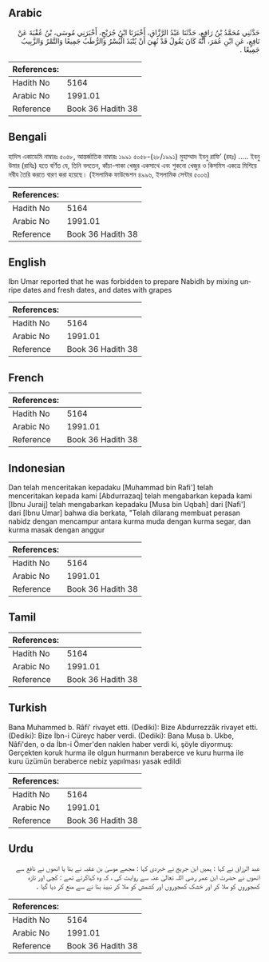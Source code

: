 ## Arabic


<div dir="rtl" lang="ar" style={{fontSize:'larger',backgroundColor:'#f8f9fa',padding:20}}>
حَدَّثَنِي مُحَمَّدُ بْنُ رَافِعٍ، حَدَّثَنَا عَبْدُ الرَّزَّاقِ، أَخْبَرَنَا ابْنُ جُرَيْجٍ، أَخْبَرَنِي مُوسَى، بْنُ عُقْبَةَ عَنْ نَافِعٍ، عَنِ ابْنِ عُمَرَ، أَنَّهُ كَانَ يَقُولُ قَدْ نُهِيَ أَنْ يُنْبَذَ الْبُسْرُ وَالرُّطَبُ جَمِيعًا وَالتَّمْرُ وَالزَّبِيبُ جَمِيعًا ‏.‏
</div>
<div style={{backgroundColor:'#f8f9fa',padding:20, marginBottom: 10}}><table> <thead> <tr> <th>References:</th> <th></th> </tr> </thead> <tbody><tr><td>Hadith No</td><td>5164</td></tr><tr><td>Arabic No</td><td>1991.01</td></tr><tr><td>Reference</td><td>Book 36 Hadith 38</td></tr></tbody></table></div>

## Bengali


<div dir="ltr" lang="bn" style={{fontSize:'larger',backgroundColor:'#f8f9fa',padding:20}}>
হাদিস একাডেমি নাম্বারঃ ৫০৫৮, আন্তর্জাতিক নাম্বারঃ ১৯৯১ ৫০৫৮-(২৮/১৯৯১) মুহাম্মাদ ইবনু রাফি’ (রহঃ) ..... ইবনু উমার (রাযিঃ) হতে বর্ণিত যে, তিনি বলতেন, কাঁচা-পাকা খেজুর একসাথে এবং শুকনো খেজুর ও কিসমিস একত্রে মিশিয়ে নবীয তৈরি করতে বারণ করা হয়েছে। (ইসলামিক ফাউন্ডেশন ৪৯৯৬, ইসলামিক সেন্টার ৫০০৬)
</div>
<div style={{backgroundColor:'#f8f9fa',padding:20, marginBottom: 10}}><table> <thead> <tr> <th>References:</th> <th></th> </tr> </thead> <tbody><tr><td>Hadith No</td><td>5164</td></tr><tr><td>Arabic No</td><td>1991.01</td></tr><tr><td>Reference</td><td>Book 36 Hadith 38</td></tr></tbody></table></div>

## English


<div dir="ltr" lang="en" style={{fontSize:'larger',backgroundColor:'#f8f9fa',padding:20}}>
Ibn Umar reported that he was forbidden to prepare Nabidh by mixing unripe dates and fresh dates, and dates with grapes
</div>
<div style={{backgroundColor:'#f8f9fa',padding:20, marginBottom: 10}}><table> <thead> <tr> <th>References:</th> <th></th> </tr> </thead> <tbody><tr><td>Hadith No</td><td>5164</td></tr><tr><td>Arabic No</td><td>1991.01</td></tr><tr><td>Reference</td><td>Book 36 Hadith 38</td></tr></tbody></table></div>

## French


<div dir="ltr" lang="fr" style={{fontSize:'larger',backgroundColor:'#f8f9fa',padding:20}}>

</div>
<div style={{backgroundColor:'#f8f9fa',padding:20, marginBottom: 10}}><table> <thead> <tr> <th>References:</th> <th></th> </tr> </thead> <tbody><tr><td>Hadith No</td><td>5164</td></tr><tr><td>Arabic No</td><td>1991.01</td></tr><tr><td>Reference</td><td>Book 36 Hadith 38</td></tr></tbody></table></div>

## Indonesian


<div dir="ltr" lang="id" style={{fontSize:'larger',backgroundColor:'#f8f9fa',padding:20}}>
Dan telah menceritakan kepadaku [Muhammad bin Rafi'] telah menceritakan kepada kami [Abdurrazaq] telah mengabarkan kepada kami [Ibnu Juraij] telah mengabarkan kepadaku [Musa bin Uqbah] dari [Nafi'] dari [Ibnu Umar] bahwa dia berkata, "Telah dilarang membuat perasan nabidz dengan mencampur antara kurma muda dengan kurma segar, dan kurma masak dengan anggur
</div>
<div style={{backgroundColor:'#f8f9fa',padding:20, marginBottom: 10}}><table> <thead> <tr> <th>References:</th> <th></th> </tr> </thead> <tbody><tr><td>Hadith No</td><td>5164</td></tr><tr><td>Arabic No</td><td>1991.01</td></tr><tr><td>Reference</td><td>Book 36 Hadith 38</td></tr></tbody></table></div>

## Tamil


<div dir="ltr" lang="ta" style={{fontSize:'larger',backgroundColor:'#f8f9fa',padding:20}}>

</div>
<div style={{backgroundColor:'#f8f9fa',padding:20, marginBottom: 10}}><table> <thead> <tr> <th>References:</th> <th></th> </tr> </thead> <tbody><tr><td>Hadith No</td><td>5164</td></tr><tr><td>Arabic No</td><td>1991.01</td></tr><tr><td>Reference</td><td>Book 36 Hadith 38</td></tr></tbody></table></div>

## Turkish


<div dir="ltr" lang="tr" style={{fontSize:'larger',backgroundColor:'#f8f9fa',padding:20}}>
Bana Muhammed b. Râfi' rivayet etti. (Dediki): Bize Abdurrezzâk rivayet etti. (Dediki): Bize İbn-i Cüreyc haber verdi. (Dediki): Bana Musa b. Ukbe, Nâfi'den, o da İbn-i Ömer'den naklen haber verdi ki, şöyle diyormuş: Gerçekten koruk hurma ile olgun hurmanın beraberce ve kuru hurma ile kuru üzümün beraberce nebiz yapılması yasak edildi
</div>
<div style={{backgroundColor:'#f8f9fa',padding:20, marginBottom: 10}}><table> <thead> <tr> <th>References:</th> <th></th> </tr> </thead> <tbody><tr><td>Hadith No</td><td>5164</td></tr><tr><td>Arabic No</td><td>1991.01</td></tr><tr><td>Reference</td><td>Book 36 Hadith 38</td></tr></tbody></table></div>

## Urdu


<div dir="rtl" lang="ur" style={{fontSize:'larger',backgroundColor:'#f8f9fa',padding:20}}>
عبد الرزاق نے کہا : ہمیں ابن جریج نے خبردی کہا : مجھے موسیٰ بن عقبہ نے بتا یا انھوں نے نافع سے انھوں نے حضرت ابن عمر رضی اللہ تعالیٰ عنہ سے روایت کی ، کہ وہ کہاکرتے تھے : کچی اور تازہ کھجوروں کو ملا کر اور خشک کھجوروں اور کشمش کو ملا کر نبیذ بنا نے سے منع کر دیا گیا ۔
</div>
<div style={{backgroundColor:'#f8f9fa',padding:20, marginBottom: 10}}><table> <thead> <tr> <th>References:</th> <th></th> </tr> </thead> <tbody><tr><td>Hadith No</td><td>5164</td></tr><tr><td>Arabic No</td><td>1991.01</td></tr><tr><td>Reference</td><td>Book 36 Hadith 38</td></tr></tbody></table></div>